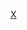 {{Navbox
 | name = 系统发生学
 | title = [[系统发生学|-{A|zh-hans:系统发生; zh-hk:系統發生; zh-tw:親緣關係;}-學]]主題
 | state = {{{state|autocollapse}}}
 | bodyclass = hlist

 | group1 = 相关领域
 | list1 =
* {{le|计算系统发生学|Computational phylogenetics}}
* [[分子系统发生学]]
* [[支序分類學|支序系統學]]
* [[生物分类学]]
* [[系統分類學]]
* {{le|演化分类学|Evolutionary taxonomy}}

 | group2 = 基本概念
 | list2 =
* [[系统发生|-{zh-hans:系统发生; zh-hant:系統發生;}-]]（{{le|分支發生|Cladogenesis}}）
* [[系統發生樹]]（[[分支图]]）
* [[演化網路]]
* [[長枝吸引效應]]
* [[演化支]]與{{le|演化等级|Evolutionary grade}}
* {{le|谱系 (演化)|Lineage (evolution)|-{zh-cn:谱系; zh-hk:譜系; zh-tw:系群;}-}}（{{le|幽灵谱系|Ghost lineage|幽灵-{zh-cn:谱系; zh-hk:譜系; zh-tw:系群;}-}}）
* {{le|幽灵种群|Ghost population|幽靈-{zh-cn:种群; zh-hk:種群; zh-tw:族群;}-}}

 | group3 = 推理方法
 | list3 =
* [[最大簡約法]]
* 概率统计法（[[最大似然估计]]
* [[贝叶斯法]]）
* {{le|系统发生中的距离矩阵|Distance matrices in phylogeny|距離矩陣法}}（[[邻接法|-{zh-cn:邻接法; zh-tw:鄰近連接法;}-]]
* {{le|不加權算術平均連鎖法|UPGMA}}
* {{le|系统发生中的最小平方法推论|Least squares inference in phylogeny|-{zh-hans:最小平方法; zh-hk:最小平方法; zh-tw:最小二乘法;}-}}）
* {{le|三元分析|Three-taxon analysis}}

 | group4 = 前沿课题
 | list4 =
* {{le|生物谱系命名法|Phylogenetic nomenclature}}（{{le|国际系统发生命名法规|PhyloCode|-{zh-hans:国际系统发生命名法规; zh-hk:國際系統發生命名法規; zh-tw:親緣命名規約;}-}}）
* [[DNA条形码|DNA -{zh-cn:条形码; zh-tw:條碼;}-]]
* {{le|系统发生比较方法|Phylogenetic comparative methods}}
* {{le|系统发生生态位保守性|Phylogenetic niche conservatism}}
* {{le|系统发生现象|Phylogenetic signal}}
* {{le|系统发生软件列表|List of phylogenetics software|系统发生软件}}
* {{le|系统发生基因组学|Phylogenomics|-{zh-hans:系统发生基因组; zh-hk:系統發生基因組; zh-tw:親緣關係基因體;}-學}}
* [[親緣地理學|-{zh-cn:系统发生生物地理学; zh-tw:親緣地理學;}-]]

 | group5 = 類群特徵
 | list5 =
* {{le|原始 (系统发生学)|Primitive (phylogenetics)|原始特徵}}（{{le|祖徵|Plesiomorphy and symplesiomorphy|祖徵／共有祖徵}}）
* 衍生特徵（[[共有衍徵|衍徵／共有衍徵]]
* {{le|自有衍徵|Autapomorphy}}）

 | group6 = 類群性質
 | list6 =
* [[单系群]]
* [[並系群]]
* [[多系群|多系群（複系群）]]

 | group7 = 其他術語
 | list7 =
* [[冠群|冠群／幹群／泛群（總群）]]
* [[姐妹群|-{zh-cn:姐妹群（姊妹群）; zh-tw:姊妹群（姐妹群）;}-]]
* [[外群]]
* [[基群]]
* {{le|總樹|Supertree}}

 | belowstyle = font-weight:bold;
 | below =
* {{icon|Category}} [[:Category:系统发生学|相關頁面]]
* {{icon|Commons}} [[commons:Category:Phylogenetics|共享資源]]
}}<noinclude>

{{Documentation|content={{collapsible option}} }}
[[Category:系统发生学| ]]
[[Category:演化模板|X]]
</noinclude>